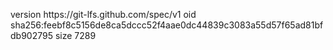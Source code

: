 version https://git-lfs.github.com/spec/v1
oid sha256:feebf8c5156de8ca5dccc52f4aae0dc44839c3083a55d57f65ad81bfdb902795
size 7289
